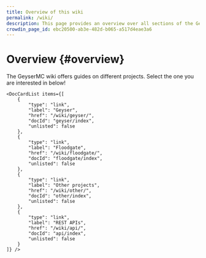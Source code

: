 ```yaml
---
title: Overview of this wiki
permalink: /wiki/
description: This page provides an overview over all sections of the GeyserMC wiki
crowdin_page_id: ebc20500-ab3e-482d-b065-a517d4eae3a6
---
```



# Overview \{#overview}

The GeyserMC wiki offers guides on different projects. Select the one you are interested in below!

````mdx-code-block
<DocCardList items={[
    {
        "type": "link",
        "label": "Geyser",
        "href": "/wiki/geyser/",
        "docId": "geyser/index",
        "unlisted": false
    },
    {
        "type": "link",
        "label": "Floodgate",
        "href": "/wiki/floodgate/",
        "docId": "floodgate/index",
        "unlisted": false
    },
    {
        "type": "link",
        "label": "Other projects",
        "href": "/wiki/other/",
        "docId": "other/index",
        "unlisted": false
    },
    {
        "type": "link",
        "label": "REST APIs",
        "href": "/wiki/api/",
        "docId": "api/index",
        "unlisted": false
    }
]} />
````
